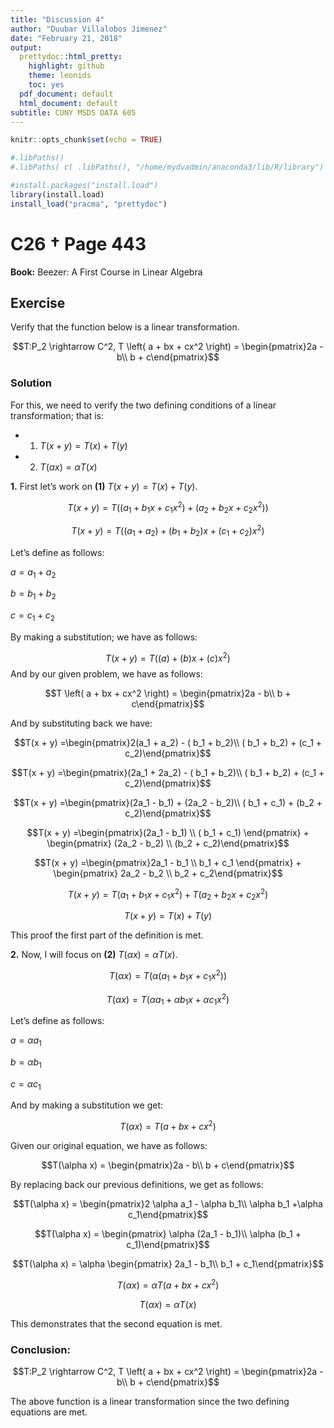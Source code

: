 ```yaml
---
title: "Discussion 4"
author: "Duubar Villalobos Jimenez"
date: "February 21, 2018"
output:
  prettydoc::html_pretty:
    highlight: github
    theme: leonids
    toc: yes
  pdf_document: default
  html_document: default
subtitle: CUNY MSDS DATA 605
---
```


```r
knitr::opts_chunk$set(echo = TRUE)

#.libPaths()
#.libPaths( c( .libPaths(), "/home/mydvadmin/anaconda3/lib/R/library") )

#install.packages("install.load")
library(install.load)
install_load("pracma", "prettydoc")
```

# C26 † Page 443

**Book:** Beezer: A First Course in Linear Algebra

## Exercise

Verify that the function below is a linear transformation.

$$T:P_2 \rightarrow C^2,   T \left( a + bx + cx^2 \right) = \begin{pmatrix}2a - b\\ b + c\end{pmatrix}$$

### Solution

For this, we need to verify the two defining conditions of a linear transformation; that is:

+ 1. $T(x + y) = T(x) + T(y)$

+ 2. $T( \alpha x) =  \alpha T(x)$


**1.** First let's work on **(1)** $T(x + y) = T(x) + T(y)$.

$$T(x + y) = T \left((a_1 + b_1x + c_1x^2) + (a_2 + b_2x + c_2x^2)\right)$$

$$T(x + y) = T \left((a_1 + a_2) + (b_1 + b_2)x  + (c_1+ c_2)x^2\right)$$

Let's define as follows:

$a = a_1 + a_2$

$b = b_1 + b_2$

$c = c_1 + c_2$

By making a substitution; we have as follows:

$$T(x + y) = T \left((a) + (b)x  + (c)x^2\right)$$
And by our given problem, we have as follows:

$$T \left( a + bx + cx^2 \right) = \begin{pmatrix}2a - b\\ b + c\end{pmatrix}$$

And by substituting back we have:

$$T(x + y) =\begin{pmatrix}2(a_1 + a_2) - ( b_1 + b_2)\\ ( b_1 + b_2) +  (c_1 + c_2)\end{pmatrix}$$

$$T(x + y) =\begin{pmatrix}(2a_1 + 2a_2) - ( b_1 + b_2)\\ ( b_1 + b_2) +  (c_1 + c_2)\end{pmatrix}$$

$$T(x + y) =\begin{pmatrix}(2a_1 - b_1) + (2a_2 - b_2)\\ ( b_1 + c_1) +  (b_2 + c_2)\end{pmatrix}$$

$$T(x + y) =\begin{pmatrix}(2a_1 - b_1) \\ ( b_1 + c_1) \end{pmatrix} + \begin{pmatrix} (2a_2 - b_2) \\ (b_2 + c_2)\end{pmatrix}$$

$$T(x + y) =\begin{pmatrix}2a_1 - b_1 \\  b_1 + c_1 \end{pmatrix} + \begin{pmatrix} 2a_2 - b_2 \\ b_2 + c_2\end{pmatrix}$$

$$T(x + y) = T \left( a_1 + b_1x + c_1x^2 \right) + T \left( a_2 + b_2x + c_2x^2 \right)$$


$$T(x + y) = T(x) + T(y)$$


This proof the first part of the definition is met.



**2.** Now, I will focus on **(2)** $T( \alpha x) =  \alpha T(x)$.

$$T(\alpha x) = T \left( \alpha (a_1 + b_1x + c_1x^2) \right) $$

$$T(\alpha x) = T \left(  \alpha a_1 + \alpha b_1x + \alpha c_1x^2 \right) $$

Let's define as follows:

$a = \alpha a_1$

$b = \alpha b_1$

$c = \alpha c_1$

And by making a substitution we get:

$$T(\alpha x) = T \left( a + bx + cx^2 \right) $$

Given our original equation, we have as follows:

$$T(\alpha x) = \begin{pmatrix}2a - b\\ b + c\end{pmatrix}$$

By replacing back our previous definitions, we get as follows:

$$T(\alpha x) = \begin{pmatrix}2 \alpha a_1 - \alpha b_1\\ \alpha b_1 +\alpha  c_1\end{pmatrix}$$

$$T(\alpha x) = \begin{pmatrix} \alpha (2a_1 - b_1)\\ \alpha (b_1 + c_1)\end{pmatrix}$$


$$T(\alpha x) = \alpha \begin{pmatrix}  2a_1 - b_1\\ b_1 + c_1\end{pmatrix}$$

$$T(\alpha x) = \alpha T \left( a + bx + cx^2 \right)$$

$$T(\alpha x) = \alpha T(x)$$

This demonstrates that the second equation is met.

### Conclusion: 

$$T:P_2 \rightarrow C^2,   T \left( a + bx + cx^2 \right) = \begin{pmatrix}2a - b\\ b + c\end{pmatrix}$$

The above function is a linear transformation since the two defining equations are met.




